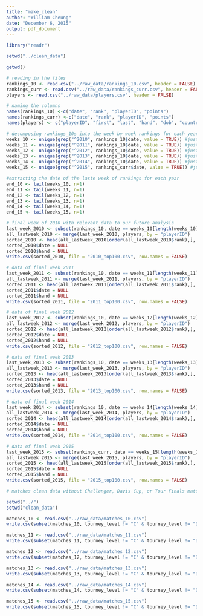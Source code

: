 ```yaml
---
title: "make_clean"
author: "William Cheung"
date: "December 6, 2015"
output: pdf_document
---
```


```r
library("readr")

setwd("../clean_data")

getwd()

# reading in the files
rankings_10 <- read.csv("../raw_data/rankings_10.csv", header = FALSE)
rankings_curr <- read.csv("../raw_data/rankings_curr.csv", header = FALSE)
players <- read.csv("../raw_data/players.csv", header = FALSE)

# naming the columns
names(rankings_10) <-c("date", "rank", "playerID", "points") 
names(rankings_curr) <-c("date", "rank", "playerID", "points")
names(players) <- c("playerID", "first", "last", "hand", "dob", "country")

# decomposing rankings_10s into the week by week rankings for each year
weeks_10 <- unique(grep("^2010", rankings_10$date, value = TRUE)) #just weeks for 2010
weeks_11 <- unique(grep("^2011", rankings_10$date, value = TRUE)) #just weeks for 2011
weeks_12 <- unique(grep("^2012", rankings_10$date, value = TRUE)) #just weeks for 2012
weeks_13 <- unique(grep("^2013", rankings_10$date, value = TRUE)) #just weeks for 2013
weeks_14 <- unique(grep("^2014", rankings_10$date, value = TRUE)) #just weeks for 2014
weeks_15 <- unique(grep("^2015", rankings_curr$date, value = TRUE)) #just weeks for 2015

#extracting the date of the laste week of rankings for each year
end_10 <- tail(weeks_10, n=1)
end_11 <- tail(weeks_11, n=1)
end_12 <- tail(weeks_12, n=1)
end_13 <- tail(weeks_13, n=1)
end_14 <- tail(weeks_14, n=1)
end_15 <- tail(weeks_15, n=1)

# final week of 2010 with relevant data to our future analysis
last_week_2010 <- subset(rankings_10, date == weeks_10[length(weeks_10)])
all_lastweek_2010 <- merge(last_week_2010, players, by = "playerID")
sorted_2010 <- head(all_lastweek_2010[order(all_lastweek_2010$rank),], n = 100)
sorted_2010$date = NULL
sorted_2010$hand = NULL
write.csv(sorted_2010, file = "2010_top100.csv", row.names = FALSE)

# data of final week 2011
last_week_2011 <- subset(rankings_10, date == weeks_11[length(weeks_11)])
all_lastweek_2011 <- merge(last_week_2011, players, by = "playerID")
sorted_2011 <- head(all_lastweek_2011[order(all_lastweek_2011$rank),], n = 100)
sorted_2011$date = NULL
sorted_2011$hand = NULL
write.csv(sorted_2011, file = "2011_top100.csv", row.names = FALSE)

# data of final week 2012
last_week_2012 <- subset(rankings_10, date == weeks_12[length(weeks_12)])
all_lastweek_2012 <- merge(last_week_2012, players, by = "playerID")
sorted_2012 <- head(all_lastweek_2012[order(all_lastweek_2012$rank),], n = 100)
sorted_2012$date = NULL
sorted_2012$hand = NULL
write.csv(sorted_2012, file = "2012_top100.csv", row.names = FALSE)

# data of final week 2013
last_week_2013 <- subset(rankings_10, date == weeks_13[length(weeks_13)])
all_lastweek_2013 <- merge(last_week_2013, players, by = "playerID")
sorted_2013 <- head(all_lastweek_2013[order(all_lastweek_2013$rank),], n = 100)
sorted_2013$date = NULL
sorted_2013$hand = NULL
write.csv(sorted_2013, file = "2013_top100.csv", row.names = FALSE)

# data of final week 2014
last_week_2014 <- subset(rankings_10, date == weeks_14[length(weeks_14)])
all_lastweek_2014 <- merge(last_week_2014, players, by = "playerID")
sorted_2014 <- head(all_lastweek_2014[order(all_lastweek_2014$rank),], n = 100)
sorted_2014$date = NULL
sorted_2014$hand = NULL
write.csv(sorted_2014, file = "2014_top100.csv", row.names = FALSE)

# data of final week 2015
last_week_2015 <- subset(rankings_curr, date == weeks_15[length(weeks_15)])
all_lastweek_2015 <- merge(last_week_2015, players, by = "playerID")
sorted_2015 <- head(all_lastweek_2015[order(all_lastweek_2015$rank),], n = 100)
sorted_2015$date = NULL
sorted_2015$hand = NULL
write.csv(sorted_2015, file = "2015_top100.csv", row.names = FALSE)

```


```r
# matches clean data without Challenger, Davis Cup, or Tour Finals matches

setwd("../")
setwd("clean_data")

matches_10 <- read.csv("../raw_data/matches_10.csv")
write.csv(subset(matches_10, tourney_level != "C" & tourney_level != "D" & tourney_level != "F", select = c(tourney_name, surface, tourney_level, match_num, winner_id, winner_name, winner_ioc, winner_age, loser_id, loser_name, loser_ioc, loser_age)), "matches_10_clean.csv", row.names = FALSE)

matches_11 <- read.csv("../raw_data/matches_11.csv")
write.csv(subset(matches_11, tourney_level != "C" & tourney_level != "D" & tourney_level != "F", select = c(tourney_name, surface, tourney_level, match_num, winner_id, winner_name, winner_ioc, winner_age, loser_id, loser_name, loser_ioc, loser_age)), "matches_11_clean.csv", row.names = FALSE)

matches_12 <- read.csv("../raw_data/matches_12.csv")
write.csv(subset(matches_12, tourney_level != "C" & tourney_level != "D" & tourney_level != "F", select = c(tourney_name, surface, tourney_level, match_num, winner_id, winner_name, winner_ioc, winner_age, loser_id, loser_name, loser_ioc, loser_age)), "matches_12_clean.csv", row.names = FALSE)

matches_13 <- read.csv("../raw_data/matches_13.csv")
write.csv(subset(matches_13, tourney_level != "C" & tourney_level != "D" & tourney_level != "F", select = c(tourney_name, surface, tourney_level, match_num, winner_id, winner_name, winner_ioc, winner_age, loser_id, loser_name, loser_ioc, loser_age)), "matches_13_clean.csv", row.names = FALSE)

matches_14 <- read.csv("../raw_data/matches_14.csv")
write.csv(subset(matches_14, tourney_level != "C" & tourney_level != "D" & tourney_level != "F", select = c(tourney_name, surface, tourney_level, match_num, winner_id, winner_name, winner_ioc, winner_age, loser_id, loser_name, loser_ioc, loser_age)), "matches_14_clean.csv", row.names = FALSE)

matches_15 <- read.csv("../raw_data/matches_15.csv")
write.csv(subset(matches_15, tourney_level != "C" & tourney_level != "D" & tourney_level != "F", select = c(tourney_name, surface, tourney_level, match_num, winner_id, winner_name, winner_ioc, winner_age, loser_id, loser_name, loser_ioc, loser_age)), "matches_15_clean.csv", row.names = FALSE)

```

